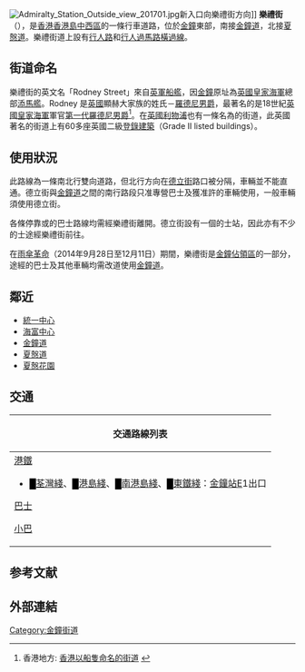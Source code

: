 {{Infobox Hong Kong Road
|   中文街道名稱    = 樂禮街
|   英文街道名稱    = Rodney Street
|   圖片    =  HK QWB Admiralty Centre n.jpg
|   圖片寬度    = 290px
|   圖片說明    = [[金鐘|金鐘]]樂禮街入[[德立街|德立街]][[的士站|的士站]]
|   隸屬幹線     =  
|   路段總長度    = 
|   車速限制    =  
|   行車線數量    =  雙線雙程（德立街分隔北行方向）
|   所在地區    = [[香港島|香港島]][[中西區_(香港)|中西區]]
|   起點    = [[金鐘|金鐘]][[夏慤道|夏慤道]]
|   終點    = 金鐘[[金鐘道|金鐘道]]
|   道路命名日期    = 
|   命名文件    = 
|   道路動工日期    = 
|   道路興建計劃    = 
|   道路舊名資料    = 
|   通車日期    = 
|   收費 =
}}
[[File:Admiralty_Station_Outside_view_201701.jpg|thumb]]新入口向樂禮街方向]]
'''樂禮街'''（{{lang-en|Rodney Street}}），是[[香港|香港]][[香港島|香港島]][[中西區_(香港)|中西區]]的一條行車道路，位於[[金鐘|金鐘]]東部，南接[[金鐘道|金鐘道]]，北接[[夏慤道|夏慤道]]。樂禮街道上設有[[行人路|行人路]]和[[斑馬線|行人過馬路橫過線]]。

==街道命名==
樂禮街的英文名「Rodney Street」來自[[英軍|英軍]][[船艦|船艦]]{{le|樂禮號|HMS Rodney}}，因[[金鐘|金鐘]]原址為[[英國皇家海軍|英國皇家海軍]]總部[[添馬艦_(香港)|添馬艦]]。Rodney 是[[英國|英國]]顯赫大家族的姓氏－[[羅德尼男爵|羅德尼男爵]]，最著名的是18世紀[[英國皇家海軍|英國皇家海軍]]軍官[[喬治·布里奇斯·羅德尼，第一代羅德尼男爵|第一代羅德尼男爵]]<ref>香港地方: [http://www.hk-place.com/viewtext.php?id=330 香港以船隻命名的街道] {{Wayback|url=http://www.hk-place.com/viewtext.php?id=330 |date=20200816090423 }}</ref>。在[[英國|英國]][[利物浦|利物浦]]也有一條名為{{le|樂禮街 (利物浦)|Rodney Street, Liverpool|樂禮街}}的街道，此英國著名的街道上有60多座英國二級[[登錄建築|登錄建築]]（Grade II listed buildings）。

==使用狀況==
此路線為一條南北行雙向道路，但北行方向在[[德立街|德立街]]路口被分隔，車輛並不能直通。德立街與[[金鐘道|金鐘道]]之間的南行路段只准專營巴士及獲准許的車輛使用，一般車輛須使用德立街。

各條停靠{{pti|金鐘|東}}或{{bt|金鐘|樂禮街}}的巴士路線均需經樂禮街離開。德立街設有一個的士站，因此亦有不少的士途經樂禮街前往。

在[[雨傘革命|雨傘革命]]（2014年9月28日至12月11日）期間，樂禮街是[[雨傘革命佔領區|金鐘佔領區]]的一部分，途經的巴士及其他車輛均需改道使用[[金鐘道|金鐘道]]。

==鄰近==
* [[統一中心|統一中心]]
* [[海富中心|海富中心]]
* [[金鐘道|金鐘道]]
* [[夏慤道|夏慤道]]
* [[夏慤花園|夏慤花園]]

==交通==
{| class="mw-collapsible mw-collapsed wikitable" style="background:white; margin: 0 auto; width: auto;"  
! 交通路線列表
|-
|
;[[港鐵|港鐵]]
*<font color="{{荃灣綫色彩}}">█</font>[[荃灣綫|荃灣綫]]、<font color="{{港島綫色彩}}">█</font>[[港島綫|港島綫]]、<font color="{{南港島綫色彩}}">█</font>[[南港島綫|南港島綫]]、<font color="{{東鐵綫色彩}}">█</font>[[東鐵綫|東鐵綫]]：[[金鐘站|金鐘站]]E1出口

;[[巴士|巴士]]
{{港島巴士簡單列表|1|1P|2|5B|5X|6|6A|6X|10|11|12A|12M|15|23|23B|25|26|37A|37B|37X|40|40M|66|70|70A|75|90|90B|90C|97|260|629|720|720A|720P|722|780|788|789|N8X|N90|X15}}
{{大嶼山巴士簡單列表|A11|A17|E11|E11A|E11B|E11S|N11|NA11}}
{{過海隧道巴士簡單列表|101|103|104|109|111|111P|113|115|182|182X|307|307A|373|601|601P|603|603A|603P|619|619X|621|641|673|680|680A|680B|680P|680X|681|681P|690|900|905|905A|907B|907C|914|914P|914X|930|930A|930B|930X|934|934A|935|936|936A|948|948A|948B|948P|948X|960|960C|960P|960S|961|961P|961S|962|962B|962G|962N|962P|962S|962X|967|967X_sa|968|968A|969|969A|969B|969N|969P|978|978A|980A|980X|981P|982X|985|985A|985B|X962}}
;[[香港小巴|小巴]]
{{港島專線小巴簡單列表|10|24A|24M|31|56|56A|56B}}
|}

==参考文献==
{{reflist}}

==外部連結==
{{commonscat-inline|Rodney Street, Hong Kong}}

[[Category:金鐘街道|Category:金鐘街道]]